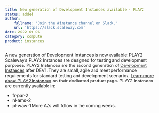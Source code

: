 ```yaml
---
title: New generation of Development Instances available - PLAY2
status: added
author:
    fullname: 'Join the #instance channel on Slack.'
    url: 'https://slack.scaleway.com'
date: 2022-09-06
category: compute
product: instances
---
```


A new generation of Development Instances is now available: PLAY2.
Scaleway’s PLAY2 Instances are designed for testing and development purposes. PLAY2 Instances are the second generation of [Development Instances](/compute/instances/concepts/#development-instance/) after DEV1. They are small, agile and meet performance requirements for standard testing and development scenarios. [Learn more about PLAY2 Instances](https://www.scaleway.com/en/cost-optimized-instances/) on their dedicated product page.
PLAY2 Instances are currently available in:
- fr-par-2
- nl-ams-2
- pl-waw-1
More AZs will follow in the coming weeks.